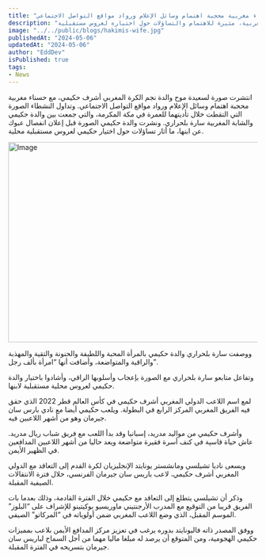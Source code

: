 ```yaml
---
title: "انتشرت صورة لسعيدة موح والدة نجم الكرة المغربي أشرف حكيمي، مع حسناء مغربية محجبة اهتمام وسائل الإعلام ورواد مواقع التواصل الاجتماعي."
description: "تداولت وسائل التواصل الاجتماعي صورة لوالدة لاعب كرة القدم المغربي أشرف حكيمي مع حسناء مغربية، مثيرة للاهتمام والتساؤلات حول اختياره لعروس مستقبلية."
image: "../../public/blogs/hakimis-wife.jpg"
publishedAt: "2024-05-06"
updatedAt: "2024-05-06"
author: "EddDev"
isPublished: true
tags:
- News
---
```


انتشرت صورة لسعيدة موح والدة نجم الكرة المغربي أشرف حكيمي، مع حسناء مغربية محجبة اهتمام وسائل الإعلام ورواد مواقع التواصل الاجتماعي. وتداول النشطاء الصورة التي التقطت خلال تأديتهما للعمرة في مكة المكرمة، والتي جمعت بين والدة حكيمي والشابة المغربية سارة بلحراري. ونشرت والدة حكيمي الصورة قبل إعلان انفصال عبوك عن ابنها، ما أثار تساؤلات حول اختيار حكيمي لعروس مستقبلية محلية.

<Image
  src="/blogs/hakimis.jpg"
  width="718"
  height="404"
  alt="Image"
  sizes="100vw"
/>


ووصفت سارة بلحراري والدة حكيمي بالمرأة المحبة واللطيفة والحنونة والتقية والمهذبة والراقية والمتواضعة، وأضافت أنها “امرأة بألف رجل”.

وتفاعل متابعو سارة بلحراري مع الصورة بإعجاب وأسلوبها الراقي، وأشادوا باختيار والدة حكيمي لعروس محلية مستقبلية لابنها.

لمع اسم اللاعب الدولي المغربي أشرف حكيمي في كأس العالم قطر 2022 الذي حقق فيه الفريق المغربي المركز الرابع في البطولة. ويلعب حكيمي أيضا مع نادي بارس سان جيرمان وهو من أشهر اللاعبين فيه.

وأشرف حكيمي من مواليد مدريد، إسبانيا وقد بدأ اللعب مع فريق شباب ريال مدريد. عاش حياة قاسېة في كنف أسرة فقيرة متواضعة ويعد حاليا من أشهر اللاعبين المدافعين في الظهير الأيمن.

ويسعى ناديا تشيلسي ومانشستر يونايتد الإنجليزيان لكرة القدم إلى التعاقد مع الدولي المغربي أشرف حكيمي، لاعب باريس سان جيرمان الفرنسي، خلال فترة الانتقالات الصيفية المقبلة.

وذكر  أن تشيلسي يتطلع إلى التعاقد مع حكيمي خلال الفترة القادمة، وذلك بعدما بات الفريق قريبا من التوقيع مع المدرب الأرجنتيني ماوريسيو بوكيتينو للإشراف على “البلوز” الموسم المقبل، الذي وضع اللاعب المغربي ضمن أولوياته في “المركاتو” الصيفي.

ووفق المصدر ذاته فاليونايتد بدوره يرغب في تعزيز مركز المدافع الأيمن بلاعب بمميزات حكيمي الھجومية، ومن المتوقع أن يرصد له مبلغا ماليا مهما من أجل السماح لباريس سان جيرمان بتسريحه في الفترة المقبلة.
